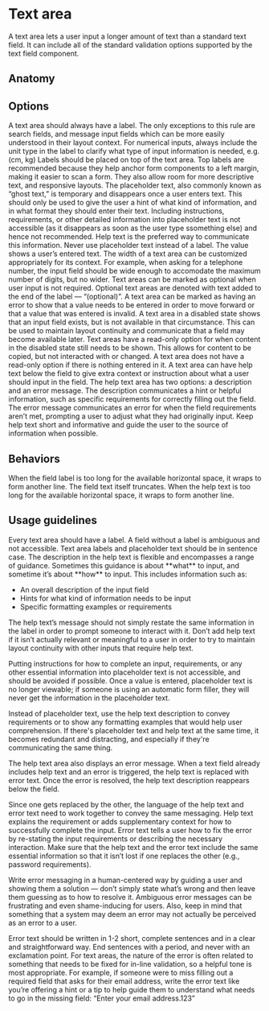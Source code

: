 # Text area

A text area lets a user input a longer amount of text than a standard text field. It can include all of the standard
validation options supported by the text field component.

<Imagefullwidth image="text-area-hero.svg" title="Text area example" />

<AssetLinks>
  <AssetLink href="https://react.fabric-ds.io/textarea" />
  <AssetLink href="https://vue.fabric-ds.io/forms" />
</AssetLinks>

<TableOfContents />

## Anatomy

<Imagefullwidth image="text-area-anatomy.svg" title="Text area anatomy example" />

## Options

<Guideline title="Label" image="text-area-options-label.svg">
  A text area should always have a label. The only exceptions to this rule are search fields, and message input fields
  which can be more easily understood in their layout context. For numerical inputs, always include the unit type in the
  label to clarify what type of input information is needed, e.g. (cm, kg)
</Guideline>

<Guideline title="Label position" image="text-area-options-label-position.svg">
  Labels should be placed on top of the text area. Top labels are recommended because they help anchor form components
  to a left margin, making it easier to scan a form. They also allow room for more descriptive text, and responsive
  layouts.
</Guideline>

<Guideline title="Placeholder" image="text-area-options-placeholder.svg">
  The placeholder text, also commonly known as “ghost text,” is temporary and disappears once a user enters text. This
  should only be used to give the user a hint of what kind of information, and in what format they should enter their
  text. Including instructions, requirements, or other detailed information into placeholder text is not accessible (as
  it disappears as soon as the user type ssomething else) and hence not recommended. Help text is the preferred way to
  communicate this information. Never use placeholder text instead of a label.
</Guideline>

<Guideline title="Value" image="text-area-options-value.svg">
  The value shows a user’s entered text.
</Guideline>

<Guideline title="Width" image="text-area-options-width.svg">
  The width of a text area can be customized appropriately for its context. For example, when asking for a telephone
  number, the input field should be wide enough to accomodate the maximum number of digits, but no wider.
</Guideline>

<Guideline title="Required or optional" image="text-area-options-required-or-optional.svg">
  Text areas can be marked as optional when user input is not required. Optional text areas are denoted with text added
  to the end of the label — “(optional)”.
</Guideline>

<Guideline title="Error" image="text-area-options-error.svg">
  A text area can be marked as having an error to show that a value needs to be entered in order to move forward or that
  a value that was entered is invalid.
</Guideline>

<Guideline title="Disabled" image="text-area-options-diabled.svg">
  A text area in a disabled state shows that an input field exists, but is not available in that circumstance. This can
  be used to maintain layout continuity and communicate that a field may become available later.
</Guideline>

<Guideline title="Read-only" image="text-area-options-read-only.svg">
  Text areas have a read-only option for when content in the disabled state still needs to be shown. This allows for
  content to be copied, but not interacted with or changed. A text area does not have a read-only option if there is
  nothing entered in it.
</Guideline>

<Guideline title="Help text (descrition and error message)" image="text-area-options-help-text.svg">
  A text area can have help text below the field to give extra context or instruction about what a user should input in
  the field. The help text area has two options: a description and an error message. The description communicates a hint
  or helpful information, such as specific requirements for correctly filling out the field. The error message
  communicates an error for when the field requirements aren’t met, prompting a user to adjust what they had originally
  input. Keep help text short and informative and guide the user to the source of information when possible.
</Guideline>

## Behaviors

<Guideline title="Text overflow" image="text-area-behaviors-text-overflow.svg">
  When the field label is too long for the available horizontal space, it wraps to form another line. The field text
  itself truncates.
</Guideline>

<Guideline title="Help text overflow" image="text-area-behaviors-help-text-overflow.svg">
  When the help text is too long for the available horizontal space, it wraps to form another line.
</Guideline>

## Usage guidelines

<Guideline title="Include a label" image="text-area-usage-guidelines-1-do.svg" good>
  Every text area should have a label. A field without a label is ambiguous and not accessible.
</Guideline>
<Guideline image="text-area-usage-guidelines-1-dont.svg" bad></Guideline>

<Guideline title="Follow capitalization rules" image="text-area-usage-guidelines-2-do.svg" good>
  Text area labels and placeholder text should be in sentence case.
</Guideline>
<Guideline image="text-area-usage-guidelines-2-dont.svg" bad></Guideline>

<Guideline title="Use help text to show hints, formatting, and requirements" image="text-area-usage-guidelines-3-do.svg" good>
  The description in the help text is flexible and encompasses a range of guidance. Sometimes this guidance is about
**what** to input, and sometime it’s about **how** to input. This includes information such as:

- An overall description of the input field
- Hints for what kind of information needs to be input
- Specific formatting examples or requirements

The help text’s message should not simply restate the same information in the label in order to prompt someone to
interact with it. Don’t add help text if it isn’t actually relevant or meaningful to a user in order to try to maintain
layout continuity with other inputs that require help text.

</Guideline>
<Guideline image="text-area-usage-guidelines-3-dont.svg" bad></Guideline>

<Guideline title="Use help text instead of placeholder text" image="text-area-usage-guidelines-4-do.svg" good>
  Putting instructions for how to complete an input, requirements, or any other essential information into placeholder
text is not accessible, and should be avoided if possible. Once a value is entered, placeholder text is no longer
viewable; if someone is using an automatic form filler, they will never get the information in the placeholder text.

Instead of placeholder text, use the help text description to convey requirements or to show any formatting examples
that would help user comprehension. If there's placeholder text and help text at the same time, it becomes redundant and
distracting, and especially if they're communicating the same thing.

</Guideline>
<Guideline image="text-area-usage-guidelines-4-dont.svg" bad></Guideline>

<Guideline title="Switch help text with error text" image="text-area-usage-guidelines-5-do.svg" good>
  The help text area also displays an error message. When a text field already includes help text and an error is
triggered, the help text is replaced with error text. Once the error is resolved, the help text description reappears
below the field.

Since one gets replaced by the other, the language of the help text and error text need to work together to convey the
same messaging. Help text explains the requirement or adds supplementary context for how to successfully complete the
input. Error text tells a user how to fix the error by re-stating the input requirements or describing the necessary
interaction. Make sure that the help text and the error text include the same essential information so that it isn’t
lost if one replaces the other (e.g., password requirements).

</Guideline>
<Guideline image="text-area-usage-guidelines-5-dont.svg" bad></Guideline>

<Guideline title="Write error text that shows a solution" image="text-area-usage-guidelines-6-do.svg" good>
  
Write error messaging in a human-centered way by guiding a user and showing them a solution — don’t simply state what’s
wrong and then leave them guessing as to how to resolve it. Ambiguous error messages can be frustrating and even
shame-inducing for users. Also, keep in mind that something that a system may deem an error may not actually be
perceived as an error to a user.

Error text should be written in 1-2 short, complete sentences and in a clear and straightforward way. End sentences with
a period, and never with an exclamation point. For text areas, the nature of the error is often related to something
that needs to be fixed for in-line validation, so a helpful tone is most appropriate. For example, if someone were to
miss filling out a required field that asks for their email address, write the error text like you’re offering a hint or
a tip to help guide them to understand what needs to go in the missing field: “Enter your email address.123”

</Guideline>
<Guideline image="text-area-usage-guidelines-6-dont.svg" bad></Guideline>
